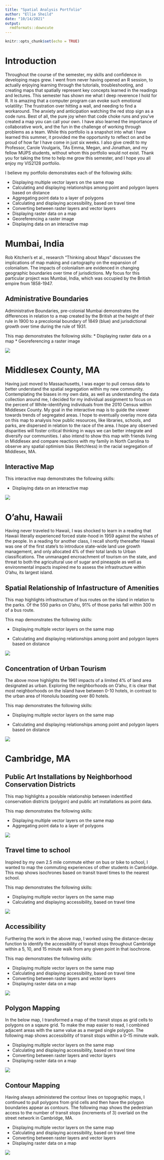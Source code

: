 ```yaml
---
title: "Spatial Analysis Portfolio"
author: "Ellie Sheild"
date: "10/14/2021"
output: 
  rmdformats::downcute
---
```


```r
knitr::opts_chunk$set(echo = TRUE)
```

# Introduction

Throughout the course of the semester, my skills and confidence in developing maps grew. I went from never having opened an R session, to actually enjoying learning through the tutorials, troubleshooting, and creating maps that spatially represent key concepts learned in the readings and lectures. This semester has shown me what I deep reverence I hold for R. It is amazing that a computer program can evoke such emotional volatility: The frustration over hitting a wall, and needing to find a workaround. The anxiety and anticipation watching the red stop sign as a code runs. Best of all, the pure joy when that code choke runs and you've created a map you can call your own. I have also learned the importance of collaborative work, and the fun in the challenge of working through problems as a team. While this portfolio is a snapshot into what I have learned this summer, it provided me the opportunity to reflect on and be proud of how far I have come in just six weeks. I also give credit to my Professor, Carole Voulgaris, TAs Emma, Megan, and Jonathan, and my fellow MUPS students, without whom this portfolio would not exist. Thank you for taking the time to help me grow this semester, and I hope you all enjoy my VIS2128 portfolio. 


I believe my portfolio demonstrates each of the following skills:

* Displaying multiple vector layers on the same map
* Calculating and displaying relationships among point and polygon layers based on distance
* Aggregating point data to a layer of polygons
* Calculating and displaying accessibility, based on travel time
* Converting between raster layers and vector layers
* Displaying raster data on a map
* Georeferencing a raster image
* Displaying data on an interactive map

# Mumbai, India

Rob Kitchen's et al., research "Thinking about Maps" discusses the implications of map making and cartography on the expansion of colonialism. The impacts of colonialism are evidenced in changing geographic boundaries over time of jurisdictions. My focus for this particular project was Mumbai, India, which was occupied by the British empire from 1858-1947.

## Administrative Boundaries 

Administrative Boundaries, pre-colonial Mumbai demonstrates the differences in relation to a map created by the British at the height of their rule in 1900 to a precolonial boundary of 1849 (blue) and jurisdictional growth over time during the rule of 1931. 

This map demonstrates the following skills:
* Displaying raster data on a map
* Georeferencing a raster image

[![](thumbnails/Sheild_Week_3_final.png)](https://esheild.github.io/E_Sheild_Portfolio/fullsize/Mumbai_final.pdf){target="_blank"}

# Middlesex County, MA

Having just moved to Massachusetts, I was eager to pull census data to better understand the spatial segregation within my new community. Contemplating the biases in my own data, as well as understanding the data collection around me, I decided for my individual assignment to focus on the percent of White-identifying individuals from the 2010 Census within Middlesex County. My goal in the interactive map is to guide the viewer towards trends of segregated areas. I hope to eventually overlay more data on this map to analysis how public resources, like libraries, schools, and parks, are dispersed in relation to the race of the area. I hope any observed disparities will foster critical thinking in ways we can better integrate and diversify our communities. I also intend to show this map with friends living in Middlesex and compare reactions with my family in North Carolina to observe any spatial optimism bias (Retchless) in the racial segregation of Middlesex, MA.

## Interactive Map
This interactive map demonstrates the following skills: 

* Displaying data on an interactive map

[![](thumbnails/Middlesex_interactive.jpg)](https://esheild.github.io/E_Sheild_Portfolio/fullsize/Middlesex_white.html){target="_blank"}

# O'ahu, Hawaii

Having never traveled to Hawaii, I was shocked to learn in a reading that Hawaii literally experienced forced state-hood in 1959 against the wishes of the people. In a reading for another class, I recall shortly thereafter Hawaii was one of the first state's to introduce state-wide land use growth management, and only allocated 4% of their total lands to Urban classifications. The unmanaged encroachment of tourism on the state, and threat to both the agricultural use of sugar and pineapple as well as environmental impacts inspired me to assess the infrastructure within O'ahu, its largest island.

## Spatial Relationship of Infastructure of Amenities

This map highlights infrastructure of bus routes on the island in relation to the parks. Of the 550 parks on O'ahu, 91% of those parks fall within 300 m of a bus route. 

This map demonstrates the following skills:

* Displaying multiple vector layers on the same map

* Calculating and displaying relationships among point and polygon layers based on distance

[![](thumbnails/Oahu_1.png)](https://esheild.github.io/E_Sheild_Portfolio/fullsize/Oahu_1.pdf){target="_blank"}

## Concentration of Urban Tourism
The above move highlights the 1961 impacts of a limited 4% of land area designated as urban. Exploring the neighborhoods on O'ahu, it is clear that most neighborhoods on the island have between 0-10 hotels, in contrast to the urban area of Honolulu boasting over 80 hotels. 

This map demonstrates the following skills:

* Displaying multiple vector layers on the same map

* Calculating and displaying relationships among point and polygon layers based on distance

[![](thumbnails/Oahu_2.png)](https://esheild.github.io/E_Sheild_Portfolio/fullsize/Oahu_hotels_final.pdf){target="_blank"}

# Cambridge, MA

## Public Art Installations by Neighborhood Conservation Districts

This map highlights a possible relationship between indentified conservation districts (polygon) and public art installations as point data. 

This map demonstrates the following skills:

* Displaying multiple vector layers on the same map
* Aggregating point data to a layer of polygons

[![](thumbnails/Cambridge_art.jpg)](https://esheild.github.io/E_Sheild_Portfolio/fullsize/Cambridge_Art_Nhood.pdf){target="_blank"}

## Travel time to school

Inspired by my own 2.5 mile commute either on bus or bike to school, I wanted to map the commuting experiences of other students in Cambridge. This map shows isochrones based on transit travel times to the nearest school. 

This map demonstrates the following skills:

* Displaying multiple vector layers on the same map
* Calculating and displaying accessibility, based on travel time

[![](thumbnails/Cambridge_schools_1.jpg)](https://esheild.github.io/E_Sheild_Portfolio/fullsize/Cambridge_schools_1_final.pdf){target="_blank"}

## Accessibility

Furthering the work in the above map, I worked using the distance-decay function to identify the accessibility of transit stops throughout Cambridge within a 5, 10, and 15 minute walk from any given point in that isochrone. 

This map demonstrates the following skills:

* Displaying multiple vector layers on the same map
* Calculating and displaying accessibility, based on travel time
* Converting between raster layers and vector layers
* Displaying raster data on a map

[![](thumbnails/Cambridge_walk.jpg)](https://esheild.github.io/E_Sheild_Portfolio/fullsize/Cambridge_walk_final.pdf){target="_blank"}

## Polygon Mapping
In the below map, I transformed a map of the transit stops as grid cells to polygons on a sqaure grid. To make the map easier to read, I combined adjacent areas with the same value as a merged single polygon. The following map shows accessibility of transit stops within a 0-15 minute walk.

* Displaying multiple vector layers on the same map
* Calculating and displaying accessibility, based on travel time
* Converting between raster layers and vector layers
* Displaying raster data on a map

[![](thumbnails/Cam_poly_2.jpg)](https://esheild.github.io/E_Sheild_Portfolio/fullsize/CAM_polygons_cells_final.pdf){target="_blank"}

## Contour Mapping
Having always administered the contour lines on topographic maps, I continued to pull polygons from grid cells and then have the polygon boundaries appear as contours. The following map shows the pedestrian access to the number of transit stops (increments of 3) overlaid on the street network in Cambridge, MA. 

* Displaying multiple vector layers on the same map
* Calculating and displaying accessibility, based on travel time
* Converting between raster layers and vector layers
* Displaying raster data on a map

[![](thumbnails/Cam_Contours.jpg)](https://esheild.github.io/E_Sheild_Portfolio/fullsize/CAM_contours_final.pdf){target="_blank"}
